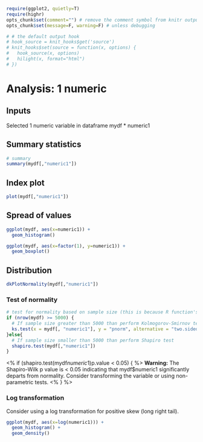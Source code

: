 ```r
require(ggplot2, quietly=T)
require(highr)
opts_chunk$set(comment="") # remove the comment symbol from knitr output
opts_chunk$set(message=F, warning=F) # unless debugging

# # the default output hook
# hook_source = knit_hooks$get('source')
# knit_hooks$set(source = function(x, options) {
#   hook_source(x, options)
#   hilight(x, format="html")
# })
```
# Analysis: 1 numeric

## Inputs

Selected 1 numeric variable in dataframe mydf
* numeric1

## Summary statistics

```r
# summary
summary(mydf[,"numeric1"])
```

## Index plot

```r
plot(mydf[,"numeric1"])
```


## Spread of values

```r
ggplot(mydf, aes(x=numeric1)) +
  geom_histogram()
```

```r
ggplot(mydf, aes(x=factor(1), y=numeric1)) +
  geom_boxplot()
```

## Distribution

```r
dkPlotNormality(mydf[,"numeric1"])
```

### Test of normality

```r
# test for normality based on sample size (this is because R function's limitation)
if (nrow(mydf) >= 5000) {
  # If sample size greater than 5000 than perform Kolmogorov-Smirnov test
  ks.test(x = mydf[, "numeric1"], y = "pnorm", alternative = "two.sided")
}else{
  # If sample size smaller than 5000 than perform Shapiro test
  shapiro.test(mydf[,"numeric1"])
}

```

<% if (shapiro.test(mydf$numeric1)$p.value < 0.05) { %>
**Warning:** The Shapiro-Wilk p value is < 0.05 indicating that mydf$numeric1 significantly departs from normality.
Consider transforming the variable or using non-parametric tests.
<% } %>

### Log transformation

Consider using a log transformation for positive skew (long right tail).

```r
ggplot(mydf, aes(x=log(numeric1))) +
  geom_histogram() +
  geom_density()
```

